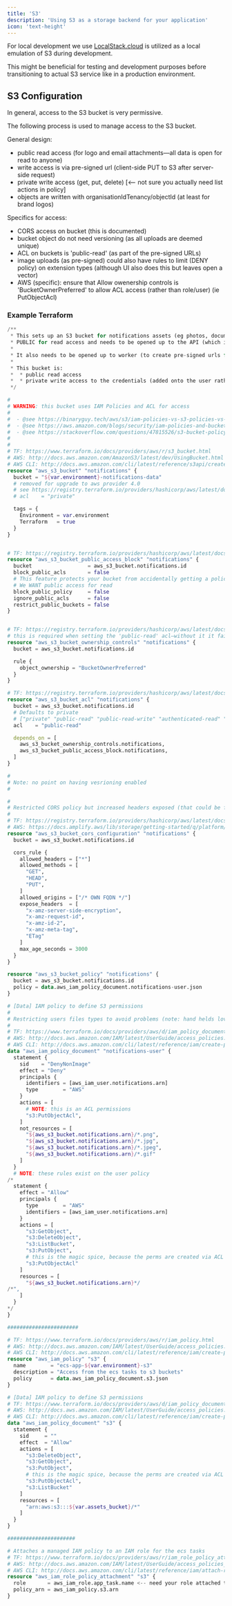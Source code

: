 ```yaml
---
title: 'S3'
description: 'Using S3 as a storage backend for your application'
icon: 'text-height'
---
```


For local development we use [LocalStack.cloud](https://localstack.cloud/) is utilized as a local emulation of S3 during development.

This might be beneficial for testing and development purposes before transitioning to actual S3 service like in a production environment.

## S3 Configuration

In general, access to the S3 bucket is very permissive.

The following process is used to manage access to the S3 bucket.

General design:
- public read access (for logo and email attachments—all data is open for read to anyone)
- write access is via pre-signed url (client-side PUT to S3 after server-side request)
- private write access (get, put, delete) [<-- not sure you actually need list actions in policy]
- objects are written with organisationIdTenancy/objectId (at least for brand logos)

Specifics for access:
- CORS access on bucket (this is documented)
- bucket object do not need versioning (as all uploads are deemed unique)
- ACL on buckets is 'public-read' (as part of the pre-signed URLs)
- image uploads (as pre-signed) could also have rules to limit (DENY policy) on extension types (although UI also does this but leaves open a vector)
- AWS (specific): ensure that Allow owenership controls is 'BucketOwnerPreferred' to allow ACL access (rather than role/user) (ie PutObjectAcl)

### Example Terraform

```terraform
/**
 * This sets up an S3 bucket for notifications assets (eg photos, documents). The bucket is
 * PUBLIC for read access and needs to be opened up to the API (which is deployed as an ECS task).
 *
 * It also needs to be opened up to worker (to create pre-signed urls for uploads)
 *
 * This bucket is:
 *  * public read access
 *  * private write access to the credentials (added onto the user rather than onto the bucket)
 */

#
# WARNING: this bucket uses IAM Policies and ACL for access
#
#  - @see https://binaryguy.tech/aws/s3/iam-policies-vs-s3-policies-vs-s3-bucket-acls/#:~:text=The%20biggest%20advantage%20of%20using,well%20as%20objects%20in%20it.
#  - @see https://aws.amazon.com/blogs/security/iam-policies-and-bucket-policies-and-acls-oh-my-controlling-access-to-s3-resources/
#  - @see https://stackoverflow.com/questions/47815526/s3-bucket-policy-vs-access-control-list
#
#
# TF: https://www.terraform.io/docs/providers/aws/r/s3_bucket.html
# AWS: http://docs.aws.amazon.com/AmazonS3/latest/dev/UsingBucket.html
# AWS CLI: http://docs.aws.amazon.com/cli/latest/reference/s3api/create-bucket.html
resource "aws_s3_bucket" "notifications" {
  bucket = "${var.environment}-notifications-data"
  # removed for upgrade to aws provider 4.0
  # see https://registry.terraform.io/providers/hashicorp/aws/latest/docs/guides/version-4-upgrade#acl-argument
  # acl    = "private"

  tags = {
    Environment = var.environment
    Terraform   = true
  }
}


# TF: https://registry.terraform.io/providers/hashicorp/aws/latest/docs/resources/s3_bucket_public_access_block
resource "aws_s3_bucket_public_access_block" "notifications" {
  bucket                  = aws_s3_bucket.notifications.id
  block_public_acls       = false
  # This feature protects your bucket from accidentally getting a policy that would enable public access
  # We WANT public access for read
  block_public_policy     = false
  ignore_public_acls      = false
  restrict_public_buckets = false
}


# TF: https://registry.terraform.io/providers/hashicorp/aws/latest/docs/resources/s3_bucket_ownership_controls
# this is required when setting the 'public-read' acl—without it it fails on apply
resource "aws_s3_bucket_ownership_controls" "notifications" {
  bucket = aws_s3_bucket.notifications.id

  rule {
    object_ownership = "BucketOwnerPreferred"
  }
}

# TF: https://registry.terraform.io/providers/hashicorp/aws/latest/docs/resources/s3_bucket_acl
resource "aws_s3_bucket_acl" "notifications" {
  bucket = aws_s3_bucket.notifications.id
  # Defaults to private
  # ["private" "public-read" "public-read-write" "authenticated-read" "aws-exec-read" "log-delivery-write"]
  acl    = "public-read"

  depends_on = [
    aws_s3_bucket_ownership_controls.notifications,
    aws_s3_bucket_public_access_block.notifications,
  ]
}

#
# Note: no point on having vesrioning enabled
#

#
# Restricted CORS policy but increased headers exposed (that could be further restrictred)
#
# TF: https://registry.terraform.io/providers/hashicorp/aws/latest/docs/resources/s3_bucket_cors_configuration
# AWS: https://docs.amplify.aws/lib/storage/getting-started/q/platform/js/#amazon-s3-bucket-cors-policy-setup
resource "aws_s3_bucket_cors_configuration" "notifications" {
  bucket = aws_s3_bucket.notifications.id

  cors_rule {
    allowed_headers = ["*"]
    allowed_methods = [
      "GET",
      "HEAD",
      "PUT",
    ]
    allowed_origins = ["/* OWN FQDN */"]
    expose_headers  = [
      "x-amz-server-side-encryption",
      "x-amz-request-id",
      "x-amz-id-2",
      "x-amz-meta-tag",
      "ETag"
    ]
    max_age_seconds = 3000
  }
}

resource "aws_s3_bucket_policy" "notifications" {
  bucket = aws_s3_bucket.notifications.id
  policy = data.aws_iam_policy_document.notifications-user.json
}

# [Data] IAM policy to define S3 permissions
#
# Restricting users files types to avoid problems (note: hand helds love to upload PDFs)
#
# TF: https://www.terraform.io/docs/providers/aws/d/iam_policy_document.html
# AWS: http://docs.aws.amazon.com/IAM/latest/UserGuide/access_policies.html
# AWS CLI: http://docs.aws.amazon.com/cli/latest/reference/iam/create-policy.html
data "aws_iam_policy_document" "notifications-user" {
  statement {
    sid    = "DenyNonImage"
    effect = "Deny"
    principals {
      identifiers = [aws_iam_user.notifications.arn]
      type        = "AWS"
    }
    actions = [
      # NOTE: this is an ACL permissions
      "s3:PutObjectAcl",
    ]
    not_resources = [
      "${aws_s3_bucket.notifications.arn}/*.png",
      "${aws_s3_bucket.notifications.arn}/*.jpg",
      "${aws_s3_bucket.notifications.arn}/*.jpeg",
      "${aws_s3_bucket.notifications.arn}/*.gif"
    ]
  }
  # NOTE: these rules exist on the user policy
/*
  statement {
    effect = "Allow"
    principals {
      type        = "AWS"
      identifiers = [aws_iam_user.notifications.arn]
    }
    actions = [
      "s3:GetObject",
      "s3:DeleteObject",
      "s3:ListBucket",
      "s3:PutObject",
      # this is the magic spice, because the perms are created via ACL (rather than roles)
      "s3:PutObjectAcl"
    ]
    resources = [
      "${aws_s3_bucket.notifications.arn}*/
/*",
    ]
  }
*/
}

#######################

# TF: https://www.terraform.io/docs/providers/aws/r/iam_policy.html
# AWS: http://docs.aws.amazon.com/IAM/latest/UserGuide/access_policies.html
# AWS CLI: http://docs.aws.amazon.com/cli/latest/reference/iam/create-policy.html
resource "aws_iam_policy" "s3" {
  name        = "ecs-app-${var.environment}-s3"
  description = "Access from the ecs tasks to s3 buckets"
  policy      = data.aws_iam_policy_document.s3.json
}

# [Data] IAM policy to define S3 permissions
# TF: https://www.terraform.io/docs/providers/aws/d/iam_policy_document.html
# AWS: http://docs.aws.amazon.com/IAM/latest/UserGuide/access_policies.html
# AWS CLI: http://docs.aws.amazon.com/cli/latest/reference/iam/create-policy.html
data "aws_iam_policy_document" "s3" {
  statement {
    sid     = ""
    effect  = "Allow"
    actions = [
      "s3:DeleteObject",
      "s3:GetObject",
      "s3:PutObject",
      # this is the magic spice, because the perms are created via ACL (rather than roles)
      "s3:PutObjectAcl",
      "s3:ListBucket"
    ]
    resources = [
      "arn:aws:s3:::${var.assets_bucket}/*"
    ]
  }
}

######################

# Attaches a managed IAM policy to an IAM role for the ecs tasks
# TF: https://www.terraform.io/docs/providers/aws/r/iam_role_policy_attachment.html
# AWS: http://docs.aws.amazon.com/IAM/latest/UserGuide/access_policies_managed-vs-inline.html
# AWS CLI: http://docs.aws.amazon.com/cli/latest/reference/iam/attach-role-policy.html
resource "aws_iam_role_policy_attachment" "s3" {
  role       = aws_iam_role.app_task.name <-- need your role attached to whatever is doing the execution (eg workload task)
  policy_arn = aws_iam_policy.s3.arn
}

```


